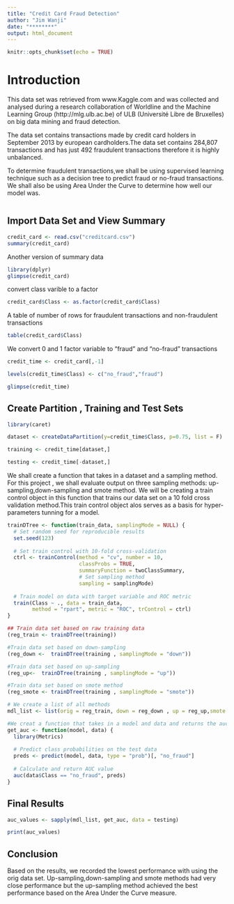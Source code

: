 ```yaml
---
title: "Credit Card Fraud Detection"
author: "Jim Wanji"
date: "********"
output: html_document
---
```


```r
knitr::opts_chunk$set(echo = TRUE)
```
# Introduction
This data set was retrieved from www.Kaggle.com and was collected and analysed during a research collaboration of Worldline and the Machine Learning Group (http://mlg.ulb.ac.be) of ULB (Université Libre de Bruxelles) on big data mining and fraud detection.

The data set contains transactions made by credit card holders in September 2013 by european cardholders.The data set contains 284,807 transactions and has just 492 fraudulent transactions therefore it is highly unbalanced.

To determine fraudulent transactions,we shall be using supervised learning technique such as a decision tree to predict fraud or no-fraud transactions.
We shall also be using Area Under the Curve to determine how well our model was.

```r

```

## Import Data Set and View Summary 

```r
credit_card <- read.csv("creditcard.csv")
summary(credit_card)
```

Another version of summary data

```r
library(dplyr)
glimpse(credit_card)
```

convert class varible to a factor
```r
credit_card$Class <- as.factor(credit_card$Class)
```

A table of number of rows for fraudulent transactions and non-fraudulent transactions
```r
table(credit_card$Class)
```

We convert 0 and 1 factor variable to "fraud" and "no-fraud" transactions
```r
credit_time <- credit_card[,-1]

levels(credit_time$Class) <- c("no_fraud","fraud")

glimpse(credit_time)
```

## Create Partition , Training and Test Sets
```r
library(caret)

dataset <- createDataPartition(y=credit_time$Class, p=0.75, list = F)

training <- credit_time[dataset,]

testing <- credit_time[-dataset,]
```


We shall create a function that takes in a dataset and a sampling method. For this project , we shall evaluate output on three sampling methods:
up-sampling,down-sampling and smote method. 
We will be  creating a train control object in this function that trains our data set on a 10 fold cross validation method.This train control object alos serves as a basis for hyper-parameters tunning for a model.

```r
trainDTree <- function(train_data, samplingMode = NULL) {
  # Set random seed for reproducible results
  set.seed(123)
  
  # Set train control with 10-fold cross-validation
  ctrl <- trainControl(method = "cv", number = 10,
                       classProbs = TRUE,
                       summaryFunction = twoClassSummary,
                       # Set sampling method
                       sampling = samplingMode)
  
  # Train model on data with target variable and ROC metric
  train(Class ~ ., data = train_data,
        method = "rpart", metric = "ROC", trControl = ctrl)
}
```


```r
## Train data set based on raw training data
(reg_train <- trainDTree(training))

#Train data set based on down-sampling
(reg_down <-  trainDTree(training , samplingMode = "down"))

#Train data set based on up-sampling
(reg_up<-  trainDTree(training , samplingMode = "up"))

#Train data set based on smote method
(reg_smote <- trainDTree(training , samplingMode = "smote"))
```

```r
# We create a list of all methods
mdl_list <- list(orig = reg_train, down = reg_down , up = reg_up,smote = reg_smote )

#We creat a function that takes in a model and data and returns the auc based on the  class probability
get_auc <- function(model, data) {
  library(Metrics)
  
  # Predict class probabilities on the test data
  preds <- predict(model, data, type = "prob")[, "no_fraud"]
  
  # Calculate and return AUC value
  auc(data$Class == "no_fraud", preds)
}

```

## Final Results
```r
auc_values <- sapply(mdl_list, get_auc, data = testing)

print(auc_values)

```

## Conclusion
Based on the results, we recorded the lowest performance with using the orig data set. Up-sampling,down-sampling and smote methods had very
close performance but the up-sampling method achieved the best performance based on the Area Under the Curve measure.


